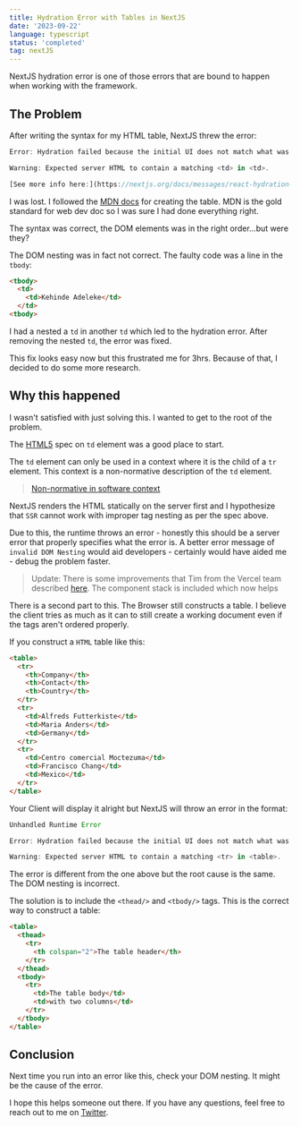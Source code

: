 ```yaml
---
title: Hydration Error with Tables in NextJS
date: '2023-09-22'
language: typescript
status: 'completed'
tag: nextJS
---
```


NextJS hydration error is one of those errors that are bound to happen when working with the framework.

## The Problem

After writing the syntax for my HTML table, NextJS threw the error:

```typescript
Error: Hydration failed because the initial UI does not match what was rendered on the server.

Warning: Expected server HTML to contain a matching <td> in <td>.

[See more info here:](https://nextjs.org/docs/messages/react-hydration-error)
```

I was lost. I followed the [MDN docs](https://developer.mozilla.org/en-US/docs/Web/HTML/Element/table) for creating the table. MDN is the gold standard for web dev doc so I was sure I had done everything right.

The syntax was correct, the DOM elements was in the right order...but were they?

The DOM nesting was in fact not correct. The faulty code was a line in the `tbody`:

```html
<tbody>
  <td>
    <td>Kehinde Adeleke</td>
  </td>
<tbody>
```

I had a nested a `td` in another `td` which led to the hydration error. After removing the nested `td`, the error was fixed.

This fix looks easy now but this frustrated me for 3hrs. Because of that, I decided to do some more research.

## Why this happened

I wasn't satisfied with just solving this. I wanted to get to the root of the problem.

The [HTML5](https://html.spec.whatwg.org/multipage/tables.html#the-td-element) spec on `td` element was a good place to start.

The `td` element can only be used in a context where it is the child of a `tr` element. This context is a non-normative description of the `td` element.

> [Non-normative in software context](https://developer.mozilla.org/en-US/docs/Glossary/non-normative)

NextJS renders the HTML statically on the server first and I hypothesize that `SSR` cannot work with improper tag nesting as per the spec above.

Due to this, the runtime throws an error - honestly this should be a server error that properly specifies what the error is. A better error message of `invalid DOM Nesting` would aid developers - certainly would have aided me - debug the problem faster.

> Update: There is some improvements that Tim from the Vercel team described [here](https://github.com/facebook/react/issues/24519#issuecomment-1439915463). The component stack is included which now helps

There is a second part to this. The Browser still constructs a table. I believe the client tries as much as it can to still create a working document even if the tags aren't ordered properly.

If you construct a `HTML` table like this:

```html
<table>
  <tr>
    <th>Company</th>
    <th>Contact</th>
    <th>Country</th>
  </tr>
  <tr>
    <td>Alfreds Futterkiste</td>
    <td>Maria Anders</td>
    <td>Germany</td>
  </tr>
  <tr>
    <td>Centro comercial Moctezuma</td>
    <td>Francisco Chang</td>
    <td>Mexico</td>
  </tr>
</table>
```

Your Client will display it alright but NextJS will throw an error in the format:

```typescript
Unhandled Runtime Error

Error: Hydration failed because the initial UI does not match what was rendered on the server.

Warning: Expected server HTML to contain a matching <tr> in <table>.
```

The error is different from the one above but the root cause is the same. The DOM nesting is incorrect.

The solution is to include the `<thead/>` and `<tbody/>` tags. This is the correct way to construct a table:

```html
<table>
  <thead>
    <tr>
      <th colspan="2">The table header</th>
    </tr>
  </thead>
  <tbody>
    <tr>
      <td>The table body</td>
      <td>with two columns</td>
    </tr>
  </tbody>
</table>
```

## Conclusion

Next time you run into an error like this, check your DOM nesting. It might be the cause of the error.

I hope this helps someone out there. If you have any questions, feel free to reach out to me on [Twitter](https://twitter.com/adeleke5140).

